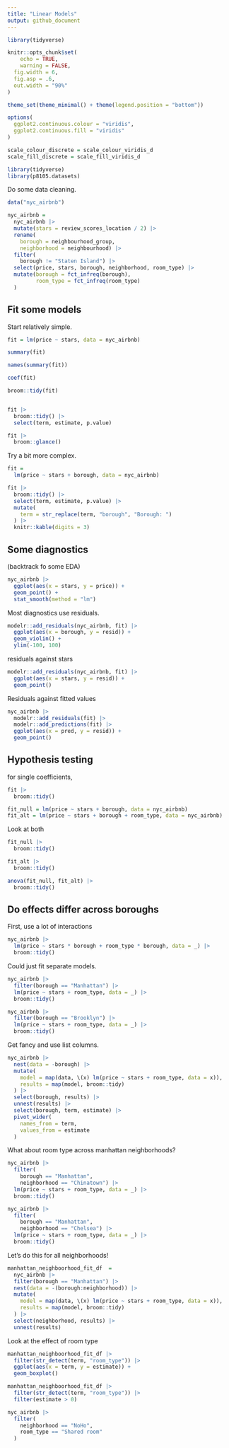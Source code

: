 ```yaml
---
title: "Linear Models"
output: github_document
---
```


```r
library(tidyverse)

knitr::opts_chunk$set(
	echo = TRUE,
	warning = FALSE,
  fig.width = 6,
  fig.asp = .6,
  out.width = "90%"
)

theme_set(theme_minimal() + theme(legend.position = "bottom"))

options(
  ggplot2.continuous.colour = "viridis",
  ggplot2.continuous.fill = "viridis"
)

scale_colour_discrete = scale_colour_viridis_d
scale_fill_discrete = scale_fill_viridis_d
```

```r
library(tidyverse)
library(p8105.datasets)
```

Do some data cleaning. 

```r
data("nyc_airbnb")

nyc_airbnb = 
  nyc_airbnb |>
  mutate(stars = review_scores_location / 2) |>
  rename(
    borough = neighbourhood_group, 
    neighborhood = neighbourhood) |>
  filter(
    borough != "Staten Island") |>
  select(price, stars, borough, neighborhood, room_type) |>
  mutate(borough = fct_infreq(borough), 
         room_type = fct_infreq(room_type)
  )
```


## Fit some models 

Start relatively simple. 

```r
fit = lm(price ~ stars, data = nyc_airbnb)

summary(fit)

names(summary(fit))

coef(fit)

broom::tidy(fit)


fit |>
  broom::tidy() |>
  select(term, estimate, p.value)

fit |>
  broom::glance()
```

Try a bit more complex. 

```r
fit = 
  lm(price ~ stars + borough, data = nyc_airbnb)

fit |>
  broom::tidy() |>
  select(term, estimate, p.value) |>
  mutate(
    term = str_replace(term, "borough", "Borough: ")
  ) |>
  knitr::kable(digits = 3)
```


## Some diagnostics 

(backtrack fo some EDA) 

```r
nyc_airbnb |>
  ggplot(aes(x = stars, y = price)) + 
  geom_point() + 
  stat_smooth(method = "lm")
```


Most diagnostics use residuals. 

```r
modelr::add_residuals(nyc_airbnb, fit) |>
  ggplot(aes(x = borough, y = resid)) + 
  geom_violin() +
  ylim(-100, 100)
```


residuals against stars

```r
modelr::add_residuals(nyc_airbnb, fit) |>
  ggplot(aes(x = stars, y = resid)) +
  geom_point()
```


Residuals against fitted values 

```r
nyc_airbnb |> 
  modelr::add_residuals(fit) |>
  modelr::add_predictions(fit) |>
  ggplot(aes(x = pred, y = resid)) + 
  geom_point()
```



## Hypothesis testing 

for single coefficients, 

```r
fit |>
  broom::tidy()
```


```r
fit_null = lm(price ~ stars + borough, data = nyc_airbnb)
fit_alt = lm(price ~ stars + borough + room_type, data = nyc_airbnb)
```

Look at both 

```r
fit_null |>
  broom::tidy()

fit_alt |>
  broom::tidy()

anova(fit_null, fit_alt) |>
  broom::tidy()

```


## Do effects differ across boroughs 

First, use a lot of interactions 

```r
nyc_airbnb |>
  lm(price ~ stars * borough + room_type * borough, data = _) |>
  broom::tidy()
```


Could just fit separate models. 

```r
nyc_airbnb |>
  filter(borough == "Manhattan") |>
  lm(price ~ stars + room_type, data = _) |>
  broom::tidy()

nyc_airbnb |>
  filter(borough == "Brooklyn") |>
  lm(price ~ stars + room_type, data = _) |>
  broom::tidy()
```


Get fancy and use list columns. 


```r
nyc_airbnb |>
  nest(data = -borough) |>
  mutate(
    model = map(data, \(x) lm(price ~ stars + room_type, data = x)), 
    results = map(model, broom::tidy)
  ) |>
  select(borough, results) |>
  unnest(results) |>
  select(borough, term, estimate) |>
  pivot_wider(
    names_from = term, 
    values_from = estimate
  )
```


What about room type across manhattan neighborhoods? 

```r
nyc_airbnb |>
  filter(
    borough == "Manhattan", 
    neighborhood == "Chinatown") |>
  lm(price ~ stars + room_type, data = _) |>
  broom::tidy()

nyc_airbnb |>
  filter(
    borough == "Manhattan", 
    neighborhood == "Chelsea") |>
  lm(price ~ stars + room_type, data = _) |>
  broom::tidy()

```


Let's do this for all neighborhoods! 

```r
manhattan_neighboorhood_fit_df  = 
  nyc_airbnb |>
  filter(borough == "Manhattan") |>
  nest(data = -(borough:neighborhood)) |>
  mutate(
    model = map(data, \(x) lm(price ~ stars + room_type, data = x)), 
    results = map(model, broom::tidy)
  ) |>
  select(neighborhood, results) |>
  unnest(results)
```


Look at the effect of room type

```r
manhattan_neighboorhood_fit_df |>
  filter(str_detect(term, "room_type")) |>
  ggplot(aes(x = term, y = estimate)) +
  geom_boxplot()
```


```r
manhattan_neighboorhood_fit_df |>
  filter(str_detect(term, "room_type")) |>
  filter(estimate > 0)

nyc_airbnb |>
  filter(
    neighborhood == "NoHo", 
    room_type == "Shared room"
  )
```


